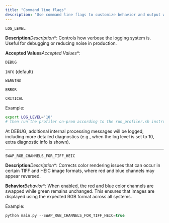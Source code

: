 ```yaml
---
title: "Command line flags"
description: "Use command line flags to customize behavior and output when running Visual Layer backend tools or scripts."
---
```

`LOG_LEVEL`

 **Description***Description**: Controls how verbose the logging system is. Useful for debugging or reducing noise in production.

 **Accepted Values***Accepted Values**: 

`DEBUG`

`INFO` (default)

`WARNING`

`ERROR`

`CRITICAL`

Example:

```bash
export LOG_LEVEL='10'
# then run the profiler on-prem according to the run_profiler.sh instructions
```

At DEBUG, additional internal processing messages will be logged, including more detailed diagnostics (e.g., when the log level is set to 10, extra diagnostic info is shown).

***

`SWAP_RGB_CHANNELS_FOR_TIFF_HEIC`

 **Description***Description**: Corrects color rendering issues that can occur in certain TIFF and HEIC image formats, where red and blue channels may appear reversed.

 **Behavior***Behavior**: When enabled, the red and blue color channels are swapped while green remains unchanged. This ensures that images are displayed using the expected RGB format across all systems.

Example:

```c bash
python main.py --SWAP_RGB_CHANNELS_FOR_TIFF_HEIC=true
```
